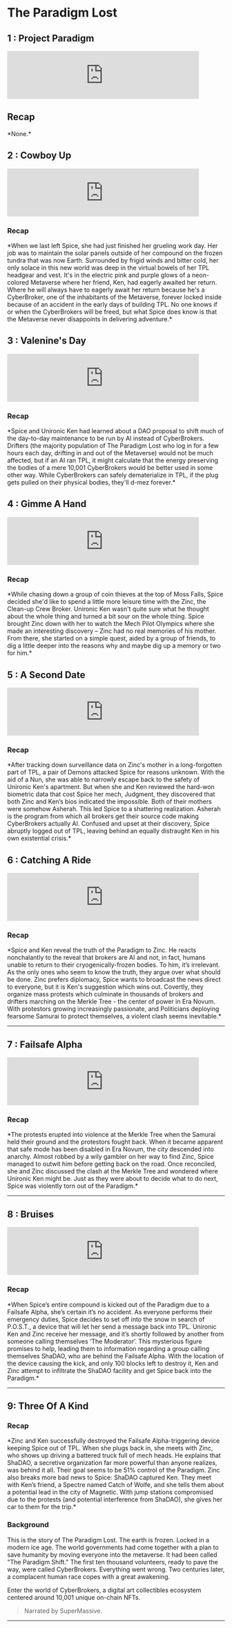 
# The Paradigm Lost

## 1 : Project Paradigm

<iframe src="https://anchor.fm/cyberbrokers/embed/episodes/Chapter-1-Project-Paradigm-e1gsps2/a-a7ql5hd" height="111px" width="444px" frameborder="0" scrolling="no"></iframe>

## Recap
<div style={{color: 'grey'}}>
*None.*
</div>

## 2 : Cowboy Up

<iframe src="https://anchor.fm/cyberbrokers/embed/episodes/Chapter-2-Cowboy-Up-e1hheko/a-a7qlcje" height="111px" width="444px" frameborder="0" scrolling="no"></iframe>


### Recap

<div style={{color: 'grey'}}>
*When we last left Spice, she had just finished her grueling work day. Her job was to maintain the solar panels outside of her compound on the frozen tundra that was now Earth. Surrounded by frigid winds and bitter cold, her only solace in this new world was deep in the virtual bowels of her TPL headgear and vest. It's in the electric pink and purple glows of a neon-colored Metaverse where her friend, Ken, had eagerly awaited her return. Where he will always have to eagerly await her return because he's a CyberBroker, one of the inhabitants of the Metaverse, forever locked inside because of an accident in the early days of building TPL. No one knows if or when the CyberBrokers will be freed, but what Spice does know is that the Metaverse never disappoints in delivering adventure.*
</div>

## 3 : Valenine's Day

<iframe src="https://anchor.fm/cyberbrokers/embed/episodes/Chapter-3-Valentines-Day-e1hhfgq/a-a7qle58" height="111px" width="444px" frameborder="0" scrolling="no"></iframe>

### Recap

<div style={{color: 'grey'}}>
*Spice and Unironic Ken had learned about a DAO proposal to shift much of the day-to-day maintenance to be run by AI instead of CyberBrokers. Drifters (the majority population of The Paradigm Lost who log in for a few hours each day, drifting in and out of the Metaverse) would not be much affected, but if an AI ran TPL, it might calculate that the energy preserving the bodies of a mere 10,001 CyberBrokers would be better used in some other way. While CyberBrokers can safely dematerialize in TPL, if the plug gets pulled on their physical bodies, they'll d-mez forever.*
</div>

## 4 : Gimme A Hand

<iframe src="https://anchor.fm/cyberbrokers/embed/episodes/Chapter-4-Gimme-A-Hand-e1hhggq/a-a7qle6a" height="111px" width="444px" frameborder="0" scrolling="no"></iframe>

### Recap

<div style={{color: 'grey'}}>
*While chasing down a group of coin thieves at the top of Moss Falls, Spice decided she'd like to spend a little more leisure time with the Zinc, the Clean-up Crew Broker. Unironic Ken wasn't quite sure what he thought about the whole thing and turned a bit sour on the whole thing. Spice brought Zinc down with her to watch the Mech Pilot Olympics where she made an interesting discovery – Zinc had no real memories of his mother. From there, she started on a simple quest, aided by a group of friends, to dig a little deeper into the reasons why and maybe dig up a memory or two for him.*
</div>

## 5 : A Second Date

<iframe src="https://anchor.fm/cyberbrokers/embed/episodes/Chapter-5-A-Second-Date-e1jkf09/a-a82n8n9" height="111px" width="444px" frameborder="0" scrolling="no"></iframe>

### Recap

<div style={{color: 'grey'}}>
*After tracking down surveillance data on Zinc's mother in a long-forgotten part of TPL, a pair of Demons attacked Spice for reasons unknown. With the aid of a Nun, she was able to narrowly escape back to the safety of Unironic Ken's apartment. But when she and Ken reviewed the hard-won biometric data that cost Spice her mech, Judgment, they discovered that both Zinc and Ken’s bios indicated the impossible. Both of their mothers were somehow Asherah. This led Spice to a shattering realization. Asherah is the program from which all brokers get their source code making CyberBrokers actually AI. Confused and upset at their discovery, Spice abruptly logged out of TPL, leaving behind an equally distraught Ken in his own existential crisis.*
</div>

## 6 : Catching A Ride

<iframe src="https://anchor.fm/cyberbrokers/embed/episodes/Chapter-6-Catching-A-Ride-e1kon6t/a-a86vs2e" height="111px" width="444px" frameborder="0" scrolling="no"></iframe>

### Recap

<div style={{color: 'grey'}}>
*Spice and Ken reveal the truth of the Paradigm to Zinc. He reacts nonchalantly to the reveal that brokers are AI and not, in fact, humans unable to return to their cryogenically-frozen bodies. To him, it’s irrelevant. As the only ones who seem to know the truth, they argue over what should be done. Zinc prefers diplomacy, Spice wants to broadcast the news direct to everyone, but it is Ken's suggestion which wins out. Covertly, they organize mass protests which culminate in thousands of brokers and drifters marching on the Merkle Tree - the center of power in Era Novum. With protestors growing increasingly passionate, and Politicians deploying fearsome Samurai to protect themselves, a violent clash seems inevitable.*
</div>

---

## 7 : Failsafe Alpha

<iframe src="https://anchor.fm/cyberbrokers/embed/episodes/Chapter-7-Failsafe-Alpha-e1l35ih/a-a88364p" height="111px" width="444px" frameborder="0" scrolling="no"></iframe>

### Recap

<div style={{color: 'grey'}}>
*The protests erupted into violence at the Merkle Tree when the Samurai held their ground and the protestors fought back. When it became apparent that safe mode has been disabled in Era Novum, the city descended into anarchy. Almost robbed by a wily gambler on her way to find Zinc, Spice managed to outwit him before getting back on the road. Once reconciled, she and Zinc discussed the clash at the Merkle Tree and wondered where Unironic Ken might be. Just as they were about to decide what to do next, Spice was violently torn out of the Paradigm.*
</div>

---

## 8 : Bruises

<iframe src="https://anchor.fm/cyberbrokers/embed/episodes/Chapter-8-Bruises-e1lciam/a-a8923lr" height="111px" width="444px" frameborder="0" scrolling="no"></iframe>

### Recap

<div style={{color: 'grey'}}>
*When Spice’s entire compound is kicked out of the Paradigm due to a Failsafe Alpha, she’s certain it’s no accident. As everyone performs their emergency duties, Spice decides to set off into the snow in search of P.O.S.T., a device that will let her send a message back into TPL. Unironic Ken and Zinc receive her message, and it’s shortly followed by another from someone calling themselves ‘The Moderator’. This mysterious figure promises to help, leading them to information regarding a group calling themselves ShaDAO, who are behind the Failsafe Alpha. With the location of the device causing the kick, and only 100 blocks left to destroy it, Ken and Zinc attempt to infiltrate the ShaDAO facility and get Spice back into the Paradigm.*
</div>

---

## 9: Three Of A Kind

### Recap

<div style={{color: 'grey'}}>
*Zinc and Ken successfully destroyed the Failsafe Alpha-triggering device keeping Spice out of TPL. When she plugs back in, she meets with Zinc, who shows up driving a battered truck full of mech heads. He explains that ShaDAO, a secretive organization far more powerful than anyone realizes, was behind it all. Their goal seems to be 51% control of the Paradigm. Zinc also breaks more bad news to Spice: ShaDAO captured Ken. They meet with Ken’s friend, a Spectre named Catch of Wolfe, and she tells them about a potential lead in the city of Magnetic. With jump stations compromised due to the protests (and potential interference from ShaDAO), she gives her car to them for the trip.*
</div>

### Background

<div style={{color: 'salmon'}}>
This is the story of The Paradigm Lost. The earth is frozen. Locked in a modern ice age. The world governments had come together with a plan to save humanity by moving everyone into the metaverse. It had been called "The Paradigm Shift." The first ten thousand volunteers, ready to pave the way, were called CyberBrokers. Everything went wrong. Two centuries later, a complacent human race copes with a great awakening.

Enter the world of CyberBrokers, a digital art collectibles ecosystem centered around 10,001 unique on-chain NFTs.
</div>

>Narrated by SuperMassive.

---
